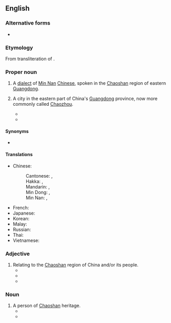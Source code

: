 ==English==

===Alternative forms===
* {{alter|en|Diojiu|Teochiu|Tiuchiu|Tie-chiu|Teochow|Chiuchow}}

===Etymology===
From transliteration of {{etyl|zhx-teo|en}} {{zh-l|潮州|tr=dio5 ziu1}}.

===Proper noun===
{{en-proper noun}}
{{wikipedia|Teochew (dialect)}}

# A [[dialect]] of [[Min Nan]] [[Chinese]], spoken in the [[Chaoshan]] region of eastern [[Guangdong]].
# {{lb|en|dated}} A city in the eastern part of China's [[Guangdong]] province, now more commonly called [[Chaozhou]]. {{rfv-sense|en}}
#* {{quote-book|en|year=2015|author=Eric Low|title=Teochew Heritage Cooking: A treasury of recipes for Chinese comfort food|publisher=Marshall Cavendish International Asia Pte Ltd|isbn=9789814677356|page=72
|passage=It has been said that this dish was created by the court house chefs when the secretaries of the various civil departments in '''Teochew''' City did not want their officials to look uncivilised eating chicken with bones at formal events. As such, the&nbsp;...}}
#* {{quote-book|en|year=2014|author=Sihua Liang|title=Language Attitudes and Identities in Multilingual China: A Linguistic Ethnography|publisher=Springer|isbn=9783319126197|page=92
|passage=8 Chen Chaozhou ('''Teochew''' city). Two thirds of the population live in Chaozhou. Err...three fourths, actually, because only my father, his brother and the sons of some relatives have left (Chaozhou) to work elsewhere. Very few of them live in&nbsp;...}}

====Synonyms====
* {{l|en|Chaozhou}}

====Translations====
{{trans-top|one of the divisions of the Chinese language}}
* Chinese:
*: Cantonese: {{t|yue|潮州話|sc=Hani}}, {{t|yue|潮州话|tr=ciu4 zau1 waa6-2|sc=Hani}}
*: Hakka: {{t|hak|潮州話|sc=Hani}}, {{t|hak|潮州话|tr=Chhèu-chû-fa|sc=Hani}}
*: Mandarin: {{t+|cmn|潮州話|sc=Hani}}, {{t|cmn|潮州话|tr=Cháozhōuhuà|sc=Hani}}
*: Min Dong: {{t|cdo|潮州話|sc=Hani}}, {{t|cdo|潮州话|tr=Dièu-ciŭ-uâ|sc=Hani}}
*: Min Nan: {{t+|nan|潮州話|sc=Hani}}, {{t|nan|潮州话|tr=Tiô-chiu-ōe|sc=Hani
|passage=Teochew: {{t+|nan|潮州話|sc=Hani}}, {{t|nan|潮州话|tr=die5 ziu1 uê7, dio5 ziu1 uê7|sc=Hani}}}}
{{trans-mid}}
* French: {{t+|fr|teochew|m}}
* Japanese: {{t+|ja|潮州語|tr=ちょうしゅうご, chōshūgo}}
* Korean: {{t|ko|조주어}}
* Malay: {{t|ms|[[bahasa]] [[Teochew]]}}
* Russian: {{t|ru|чаоша́ньский|m}}
* Thai: {{t|th|แต้จิ๋ว}}
* Vietnamese: {{t|vi|[[tiếng]] [[Triều Châu]]}}
{{trans-bottom}}

{{trans-see|city|Chaozhou}}

===Adjective===
{{en-adjective|-}}

# Relating to the [[Chaoshan]] region of China and/or its people.
#* {{quote-book|en|year=1995|author=Qinghuang Yan|title=Community and Politics: The Chinese in Colonial Singapore and Malaysia|publisher=Marshall Cavendish International|isbn=9789812100627
|passage=mentioned above, Lim Peng Siang, Low Kim Pong, Teo Sian Keng and Lee Choon Guan were leaders of Fukien dialect group; Lam Kim Seng, Chua Tse Yong were '''Teochew''' leaders; Loke Yew and Lam Wai Fong were Cantonese leaders.}}
#* {{quote-book|en|year=1996|author=Danny Tze-Ken Wong|title=Our Anchor Holds: A History of the Boy's Brigade in Malaysia, 1946-1996
|passage=Guthrie Gamble started the first company in the southern Chinese '''Teochew''' city of Swatow ; the BB was also strongly entrenched on the island of Singapore since 1930 . The fact that Christian churches were also flourishing in Malaya and the&nbsp;...}}
#* {{quote-book|en|year=2014|author=Kua Ee Heok|title=Ageing Baby Boomers|publisher=Write Editions / Tusitala (RLS) Pte Ltd|isbn=9789810792923
|passage=My grandfather, Mr Kua KimPar, left the '''Teochew''' city of Chaozhoucirca 1896 because of the political turmoilinChina with the declineofthe Qing Dynasty. Thecountry was inthe throesof anarchyand Nanyang beckoned withits plenitude &nbsp;...}}

===Noun===
{{en-noun}}

# A person of [[Chaoshan]] heritage.
#* {{quote-book|en|year=1985|author=Lim Keak Cheng|title=Social Change and the Chinese in Singapore: A Socio-economic Geography with Special Reference to Bāng Structure
|passage=The founding of the Four Seas Communications Bank by the leading Teochew merchants in 1907 marked the heyday of Teochew economic strength. However, the inter-war years was a period of economic regression for the '''Teochews'''.}}
#* {{quote-book|en|year=2012|author=Phyllis Ghim-Lian Chew|title=A Sociolinguistic History of Early Identities in Singapore: From Colonialism to Nationalism|publisher=Palgrave Macmillan|isbn=9781137012333|page=45
|passage=However, the majority of Singaporean '''Teochews''' speak the Swatow (named after the main Teochew city in southeast China) variety.}}